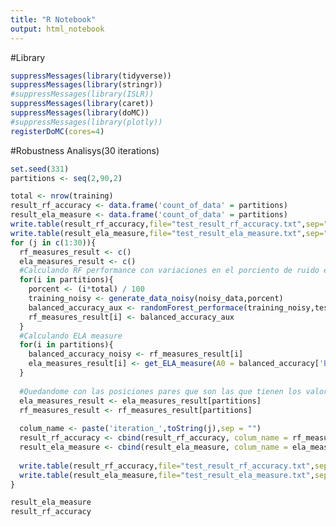 ```yaml
---
title: "R Notebook"
output: html_notebook
---
```


#Library
```r
suppressMessages(library(tidyverse))
suppressMessages(library(stringr))
#suppressMessages(library(ISLR))
suppressMessages(library(caret))
suppressMessages(library(doMC))
#suppressMessages(library(plotly))
registerDoMC(cores=4)
```

#Robustness Analisys(30 iterations)
```r
set.seed(331)
partitions <- seq(2,90,2)

total <- nrow(training)
result_rf_accuracy <- data.frame('count_of_data' = partitions)
result_ela_measure <- data.frame('count_of_data' = partitions)
write.table(result_rf_accuracy,file="test_result_rf_accuracy.txt",sep="|", row.names = F)
write.table(result_ela_measure,file="test_result_ela_measure.txt",sep="|", row.names = F)
for (j in c(1:30)){
  rf_measures_result <- c()
  ela_measures_result <- c()
  #Calculando RF performance con variaciones en el porciento de ruido en training
  for(i in partitions){
    porcent <- (i*total) / 100
    training_noisy <- generate_data_noisy(noisy_data,porcent)
    balanced_accuracy_aux <- randomForest_performace(training_noisy,testing)
    rf_measures_result[i] <- balanced_accuracy_aux
  }
  #Calculando ELA measure
  for(i in partitions){
    balanced_accuracy_noisy <- rf_measures_result[i]
    ela_measures_result[i] <- get_ELA_measure(A0 = balanced_accuracy['Balanced Accuracy'], Ax = balanced_accuracy_noisy)
  }
  
  #Quedandome con las posiciones pares que son las que tienen los valores
  ela_measures_result <- ela_measures_result[partitions]
  rf_measures_result <- rf_measures_result[partitions]
  
  colum_name <- paste('iteration_',toString(j),sep = "")
  result_rf_accuracy <- cbind(result_rf_accuracy, colum_name = rf_measures_result)
  result_ela_measure <- cbind(result_ela_measure, colum_name = ela_measures_result)
  
  write.table(result_rf_accuracy,file="test_result_rf_accuracy.txt",sep="|", row.names = F)
  write.table(result_ela_measure,file="test_result_ela_measure.txt",sep="|", row.names = F)
}

result_ela_measure
result_rf_accuracy

```